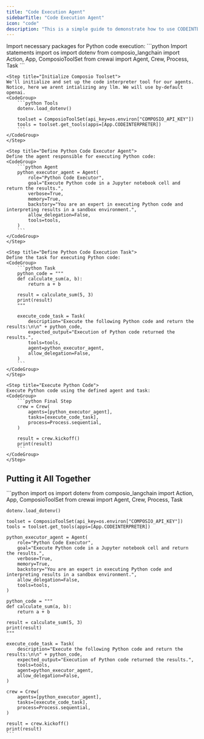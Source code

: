 ```yaml
---
title: "Code Execution Agent"
sidebarTitle: "Code Execution Agent"
icon: "code"
description: "This is a simple guide to demonstrate how to use CODEINTERPRETER tool by composio"
---
```



<Steps>
    <Step title="Import Required Packages">
    Import necessary packages for Python code execution:
    <CodeGroup>
        ```python Import statements
        import os
        import dotenv
        from composio_langchain import Action, App, ComposioToolSet
        from crewai import Agent, Crew, Process, Task
        ```
    </CodeGroup>
    </Step>

    <Step title="Initialize Composio Toolset">
    We'll initialize and set up the code interpreter tool for our agents.
    Notice, here we arent intializing any llm. We will use by-default openai.     
    <CodeGroup>
        ```python Tools
        dotenv.load_dotenv()

        toolset = ComposioToolSet(api_key=os.environ["COMPOSIO_API_KEY"])
        tools = toolset.get_tools(apps=[App.CODEINTERPRETER])
        ```
    </CodeGroup>
    </Step>

    <Step title="Define Python Code Executor Agent">
    Define the agent responsible for executing Python code:
    <CodeGroup>
        ```python Agent 
        python_executor_agent = Agent(
            role="Python Code Executor",
            goal="Execute Python code in a Jupyter notebook cell and return the results.",
            verbose=True,
            memory=True,
            backstory="You are an expert in executing Python code and interpreting results in a sandbox environment.",
            allow_delegation=False,
            tools=tools,
        )
        ```
    </CodeGroup>
    </Step>

    <Step title="Define Python Code Execution Task">
    Define the task for executing Python code:
    <CodeGroup>
        ```python Task
        python_code = """
        def calculate_sum(a, b):
            return a + b

        result = calculate_sum(5, 3)
        print(result)
        """

        execute_code_task = Task(
            description="Execute the following Python code and return the results:\n\n" + python_code,
            expected_output="Execution of Python code returned the results.",
            tools=tools,
            agent=python_executor_agent,
            allow_delegation=False,
        )
        ```
    </CodeGroup>
    </Step>

    <Step title="Execute Python Code">
    Execute Python code using the defined agent and task:
    <CodeGroup>
        ```python Final Step
        crew = Crew(
            agents=[python_executor_agent],
            tasks=[execute_code_task],
            process=Process.sequential,
        )

        result = crew.kickoff()
        print(result)
        ```
    </CodeGroup>
    </Step>

</Steps>

## Putting it All Together

<CodeGroup>
    ```python
    import os
    import dotenv
    from composio_langchain import Action, App, ComposioToolSet
    from crewai import Agent, Crew, Process, Task

    dotenv.load_dotenv()

    toolset = ComposioToolSet(api_key=os.environ["COMPOSIO_API_KEY"])
    tools = toolset.get_tools(apps=[App.CODEINTERPRETER])

    python_executor_agent = Agent(
        role="Python Code Executor",
        goal="Execute Python code in a Jupyter notebook cell and return the results.",
        verbose=True,
        memory=True,
        backstory="You are an expert in executing Python code and interpreting results in a sandbox environment.",
        allow_delegation=False,
        tools=tools,
    )

    python_code = """
    def calculate_sum(a, b):
        return a + b

    result = calculate_sum(5, 3)
    print(result)
    """

    execute_code_task = Task(
        description="Execute the following Python code and return the results:\n\n" + python_code,
        expected_output="Execution of Python code returned the results.",
        tools=tools,
        agent=python_executor_agent,
        allow_delegation=False,
    )

    crew = Crew(
        agents=[python_executor_agent],
        tasks=[execute_code_task],
        process=Process.sequential,
    )

    result = crew.kickoff()
    print(result)
    ```
</CodeGroup>

